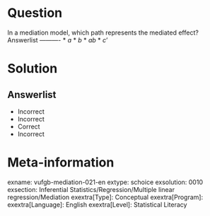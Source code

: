 Question
========

In a mediation model, which path represents the mediated effect? 
Answerlist
----------
* $a$
* $b$
* $ab$
* $c’$

Solution
========

Answerlist
----------
* Incorrect
* Incorrect
* Correct
* Incorrect

Meta-information
================
exname: vufgb-mediation-021-en
extype: schoice
exsolution: 0010
exsection: Inferential Statistics/Regression/Multiple linear regression/Mediation
exextra[Type]: Conceptual
exextra[Program]: 
exextra[Language]: English
exextra[Level]: Statistical Literacy
